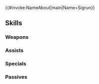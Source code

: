 {{#invoke:NameAbout|main|Name=Sigrun}}{{HeroPage Tabs}}
{{Hero Infobox
|Name=Sigrun
|Title=Loyal Protector
|GrowthModifier=Gen 4
|WeaponType=Blue Lance
|Origin=Fire Emblem: Path of Radiance
|Gender=Female
|MoveType=Flying
|actorJP=荒川美穂
|actorEN=Megan Lee
|artist=pikomaro
|additionDate=August 16, 2019
|releaseDate=August 17, 2019
|TagID=シグルーン
|InternalID=415
|Properties=tempest,limited
|cv1=8
|cv2=900200
|description=Commander of Begnion's Holy Guard, and charged with the protection of Empress Sanaki. She is kind but strong. Appears in Fire Emblem: Path of Radiance.
}}
{{Stats Page
|Lv1HP=18|Lv1ATK=8|Lv1SPD=10|Lv1DEF=4|Lv1RES=10
|GRHP=45|GRATK=55|GRSPD=60|GRDEF=55|GRRES=55
}}
==Skills==
===Weapons===
{{Weapons Table
|weapon1=Iron Lance
|weapon1Default=1
|weapon1Unlock=1
|weapon2=Steel Lance
|weapon2Default=3
|weapon2Unlock=2
|weapon3=Reprisal Lance
|weapon3Default=4
|weapon3Unlock=3
|weapon4=Reprisal Lance+
|weapon4Default=5
|weapon4Unlock=5
|weapon5=Command Lance
|weapon5Default=
|weapon5Unlock=5
}}
===Assists===
{{Assists Table
|assist1=Swap
|assist1Default=4
|assist1Unlock=3
}}
===Specials===
{{Specials Table}}
===Passives===
{{Passives Table
|passiveB1=Def/Res Link 1
|passiveB2=Def/Res Link 2
|passiveB3=Def/Res Link 3
|passiveB1Unlock=1
|passiveB2Unlock=2
|passiveB3Unlock=4
|passiveC1=Hone Spd 1
|passiveC2=Hone Spd 2
|passiveC3=Hone Fliers
|passiveC1Unlock=3
|passiveC2Unlock=4
|passiveC3Unlock=5
}}
{{Heroes Navbox}}